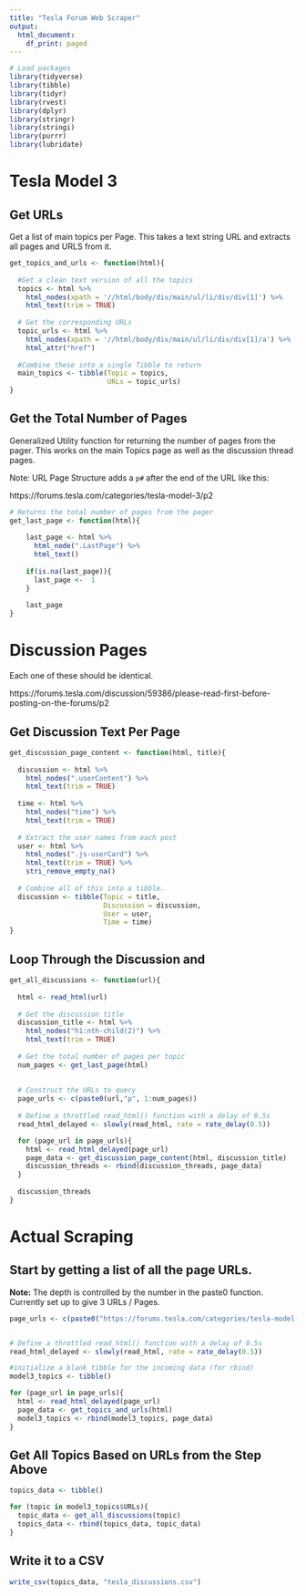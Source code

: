 ```yaml
---
title: "Tesla Forum Web Scraper"
output:
  html_document:
    df_print: paged
---
```


```r
# Load packages
library(tidyverse)  
library(tibble)
library(tidyr)
library(rvest)
library(dplyr)
library(stringr)
library(stringi)
library(purrr)
library(lubridate)
```

# Tesla Model 3

## Get URLs
Get a list of main topics per Page. This takes a text string URL and extracts all pages and URLS from it.

```r
get_topics_and_urls <- function(html){
  
  #Get a clean text version of all the topics
  topics <- html %>%
    html_nodes(xpath = '//html/body/div/main/ul/li/div/div[1]') %>%
    html_text(trim = TRUE)
  
  # Get the corresponding URLs
  topic_urls <- html %>%
    html_nodes(xpath = '//html/body/div/main/ul/li/div/div[1]/a') %>%
    html_attr("href")
  
  #Combine these into a single Tibble to return
  main_topics <- tibble(Topic = topics,
                        URLs = topic_urls)
}
```

## Get the Total Number of Pages

Generalized Utility function for returning the number of pages from the pager.  This works on the main Topics page as well as the discussion thread pages.

Note: URL Page Structure adds a `p#` after the end of the URL like this:

https://forums.tesla.com/categories/tesla-model-3/p2

```r
# Returns the total number of pages from the pager
get_last_page <- function(html){
    
    last_page <- html %>%
      html_node(".LastPage") %>%
      html_text()
    
    if(is.na(last_page)){
      last_page <-  1
    }
    
    last_page
}
```


# Discussion Pages
Each one of these should be identical. 

https://forums.tesla.com/discussion/59386/please-read-first-before-posting-on-the-forums/p2

## Get Discussion Text Per Page

```r
get_discussion_page_content <- function(html, title){
  
  discussion <- html %>%
    html_nodes(".userContent") %>%
    html_text(trim = TRUE)
  
  time <- html %>%
    html_nodes("time") %>%
    html_text(trim = TRUE)
  
  # Extract the user names from each post
  user <- html %>%
    html_nodes(".js-userCard") %>%
    html_text(trim = TRUE) %>%
    stri_remove_empty_na()
  
  # Combine all of this into a tibble.
  discussion <- tibble(Topic = title,
                       Discussion = discussion,
                       User = user,
                       Time = time)  
}
```

## Loop Through the Discussion and

```r
get_all_discussions <- function(url){
  
  html <- read_html(url)
  
  # Get the discussion title
  discussion_title <- html %>%
    html_nodes("h1:nth-child(2)") %>%
    html_text(trim = TRUE)
  
  # Get the total number of pages per topic
  num_pages <- get_last_page(html)
  
  
  # Construct the URLs to query
  page_urls <- c(paste0(url,"p", 1:num_pages))
  
  # Define a throttled read_html() function with a delay of 0.5s
  read_html_delayed <- slowly(read_html, rate = rate_delay(0.5))

  for (page_url in page_urls){
    html <- read_html_delayed(page_url)
    page_data <- get_discussion_page_content(html, discussion_title)
    discussion_threads <- rbind(discussion_threads, page_data)
  }
  
  discussion_threads
}
```


# Actual Scraping

## Start by getting a list of all the page URLs.  
**Note:** The depth is controlled by the number in the paste0 function. Currently set up to give 3 URLs / Pages.

```r
page_urls <- c(paste0("https://forums.tesla.com/categories/tesla-model-3/p", 1:2))


# Define a throttled read_html() function with a delay of 0.5s
read_html_delayed <- slowly(read_html, rate = rate_delay(0.5))

#initialize a blank tibble for the incoming data (for rbind)
model3_topics <- tibble()

for (page_url in page_urls){
  html <- read_html_delayed(page_url)
  page_data <- get_topics_and_urls(html)
  model3_topics <- rbind(model3_topics, page_data)
}
```

## Get All Topics Based on URLs from the Step Above

```r
topics_data <- tibble()

for (topic in model3_topics$URLs){
  topic_data <- get_all_discussions(topic)
  topics_data <- rbind(topics_data, topic_data)
}
```

## Write it to a CSV

```r
write_csv(topics_data, "tesla_discussions.csv")
```

